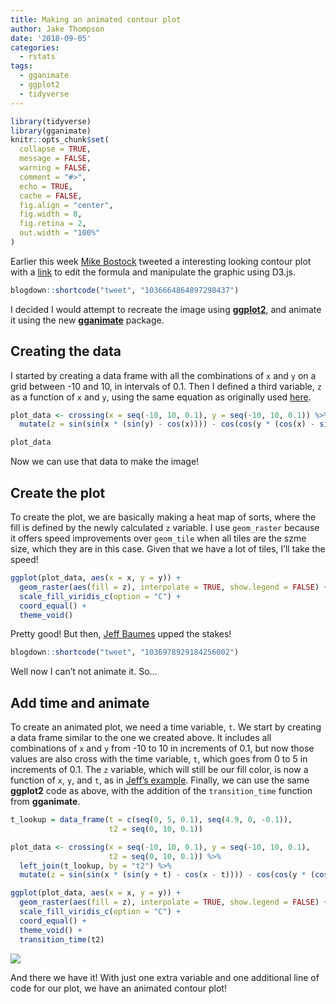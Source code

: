 ```yaml
---
title: Making an animated contour plot
author: Jake Thompson
date: '2018-09-05'
categories:
  - rstats
tags:
  - gganimate
  - ggplot2
  - tidyverse
---
```


```r
library(tidyverse)
library(gganimate)
knitr::opts_chunk$set(
  collapse = TRUE,
  message = FALSE,
  warning = FALSE,
  comment = "#>",
  echo = TRUE,
  cache = FALSE,
  fig.align = "center",
  fig.width = 8,
  fig.retina = 2,
  out.width = "100%"
)
```

Earlier this week [Mike Bostock](https://twitter.com/mbostock/) tweeted a interesting looking contour plot with a [link](https://t.co/joWfPgUAAU) to edit the formula and manipulate the graphic using D3.js.

```r
blogdown::shortcode("tweet", "1036664864897298437")
```

I decided I would attempt to recreate the image using [**ggplot2**](https://ggplot2.tidyverse.org/), and animate it using the new [**gganimate**](https://github.com/thomasp85/gganimate) package.

## Creating the data

I started by creating a data frame with all the combinations of `x` and `y` on a grid between -10 and 10, in intervals of 0.1. Then I defined a third variable, `z` as a function of `x` and `y`, using the same equation as originally used [here](https://t.co/joWfPgUAAU).

```r
plot_data <- crossing(x = seq(-10, 10, 0.1), y = seq(-10, 10, 0.1)) %>%
  mutate(z = sin(sin(x * (sin(y) - cos(x)))) - cos(cos(y * (cos(x) - sin(y)))))

plot_data
```

Now we can use that data to make the image!

## Create the plot

To create the plot, we are basically making a heat map of sorts, where the fill is defined by the newly calculated `z` variable. I use `geom_raster` because it offers speed improvements over `geom_tile` when all tiles are the szme size, which they are in this case. Given that we have a lot of tiles, I'll take the speed!

```r
ggplot(plot_data, aes(x = x, y = y)) +
  geom_raster(aes(fill = z), interpolate = TRUE, show.legend = FALSE) +
  scale_fill_viridis_c(option = "C") +
  coord_equal() +
  theme_void()
```

Pretty good! But then, [Jeff Baumes](https://twitter.com/jeffbaumes) upped the stakes!

```r
blogdown::shortcode("tweet", "1036978929184256002")
```

Well now I can't not animate it. So...

## Add time and animate

To create an animated plot, we need a time variable, `t`. We start by creating a data frame similar to the one we created above. It includes all combinations of `x` and `y` from -10 to 10 in increments of 0.1, but now those values are also cross with the time variable, `t`, which goes from 0 to 5 in increments of 0.1. The `z` variable, which will still be our fill color, is now a function of `x`, `y`, and `t`, as in [Jeff's example](https://beta.observablehq.com/@jeffbaumes/function-plot-with-time). Finally, we can use the same **ggplot2** code as above, with the addition of the `transition_time` function from **gganimate**. 

```r
t_lookup = data_frame(t = c(seq(0, 5, 0.1), seq(4.9, 0, -0.1)),
                      t2 = seq(0, 10, 0.1))

plot_data <- crossing(x = seq(-10, 10, 0.1), y = seq(-10, 10, 0.1),
                      t2 = seq(0, 10, 0.1)) %>%
  left_join(t_lookup, by = "t2") %>%
  mutate(z = sin(sin(x * (sin(y + t) - cos(x - t)))) - cos(cos(y * (cos(x - t) - sin(y + t)))))

ggplot(plot_data, aes(x = x, y = y)) +
  geom_raster(aes(fill = z), interpolate = TRUE, show.legend = FALSE) +
  scale_fill_viridis_c(option = "C") +
  coord_equal() +
  theme_void() +
  transition_time(t2)
```

![](https://media.giphy.com/media/mbBNB2gR0BDALqgpvk/giphy.gif)

And there we have it! With just one extra variable and one additional line of code for our plot, we have an animated contour plot!
